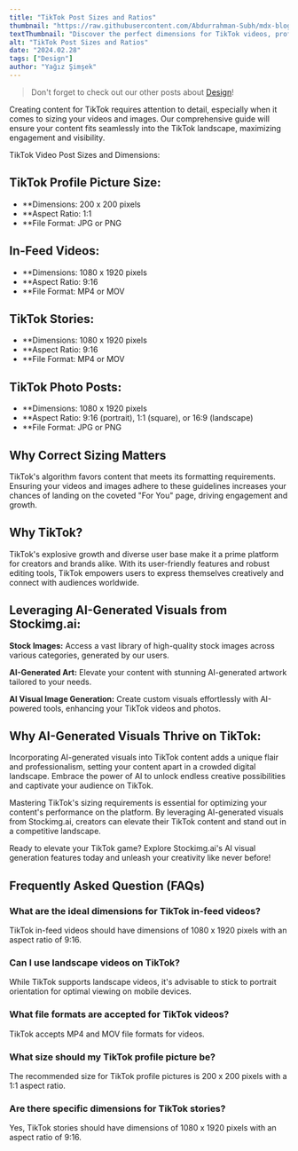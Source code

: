 ```yaml
---
title: "TikTok Post Sizes and Ratios"
thumbnail: "https://raw.githubusercontent.com/Abdurrahman-Subh/mdx-blog/main/images/tiktok-measurements.png"
textThumbnail: "Discover the perfect dimensions for TikTok videos, profile pictures, and more! Elevate your content with AI-generated visuals from Stockimg.ai. Explore now!"
alt: "TikTok Post Sizes and Ratios"
date: "2024.02.28"
tags: ["Design"]
author: "Yağız Şimşek"
---
```


<CustomImage
    src="https://raw.githubusercontent.com/Abdurrahman-Subh/mdx-blog/main/images/tiktok-measurements.png"
    alt="TikTok Post Sizes and Ratios"
/>

> Don't forget to check out our other posts about [Design](https://stockimg.ai/blog/design)!

Creating content for TikTok requires attention to detail, especially when it comes to sizing your videos and images. Our comprehensive guide will ensure your content fits seamlessly into the TikTok landscape, maximizing engagement and visibility.

TikTok Video Post Sizes and Dimensions:

## TikTok Profile Picture Size:

<CustomImage
    src="https://raw.githubusercontent.com/Abdurrahman-Subh/mdx-blog/main/images/tiktok-pp.png"
    alt="TikTok profile picture sizes and Ratios"
/>

- **Dimensions: 200 x 200 pixels
- **Aspect Ratio: 1:1
- **File Format: JPG or PNG

## In-Feed Videos:

<CustomImage
    src="https://raw.githubusercontent.com/Abdurrahman-Subh/mdx-blog/main/images/tiktok-post.png"
    alt="TikTok In-Feed Videos sizes and Ratios"
/>

- **Dimensions: 1080 x 1920 pixels
- **Aspect Ratio: 9:16
- **File Format: MP4 or MOV

## TikTok Stories:

- **Dimensions: 1080 x 1920 pixels
- **Aspect Ratio: 9:16
- **File Format: MP4 or MOV

## TikTok Photo Posts:

- **Dimensions: 1080 x 1920 pixels
- **Aspect Ratio: 9:16 (portrait), 1:1 (square), or 16:9 (landscape)
- **File Format: JPG or PNG

## Why Correct Sizing Matters

TikTok's algorithm favors content that meets its formatting requirements. Ensuring your videos and images adhere to these guidelines increases your chances of landing on the coveted "For You" page, driving engagement and growth.

## Why TikTok?

TikTok's explosive growth and diverse user base make it a prime platform for creators and brands alike. With its user-friendly features and robust editing tools, TikTok empowers users to express themselves creatively and connect with audiences worldwide.

## Leveraging AI-Generated Visuals from Stockimg.ai:

**Stock Images:** Access a vast library of high-quality stock images across various categories, generated by our users.

**AI-Generated Art:** Elevate your content with stunning AI-generated artwork tailored to your needs.

**AI Visual Image Generation:** Create custom visuals effortlessly with AI-powered tools, enhancing your TikTok videos and photos.

## Why AI-Generated Visuals Thrive on TikTok:

Incorporating AI-generated visuals into TikTok content adds a unique flair and professionalism, setting your content apart in a crowded digital landscape. Embrace the power of AI to unlock endless creative possibilities and captivate your audience on TikTok.

Mastering TikTok's sizing requirements is essential for optimizing your content's performance on the platform. By leveraging AI-generated visuals from Stockimg.ai, creators can elevate their TikTok content and stand out in a competitive landscape.

Ready to elevate your TikTok game? Explore Stockimg.ai's AI visual generation features today and unleash your creativity like never before!

## Frequently Asked Question (FAQs)

### What are the ideal dimensions for TikTok in-feed videos?

TikTok in-feed videos should have dimensions of 1080 x 1920 pixels with an aspect ratio of 9:16.

### Can I use landscape videos on TikTok?

While TikTok supports landscape videos, it's advisable to stick to portrait orientation for optimal viewing on mobile devices.

### What file formats are accepted for TikTok videos?

TikTok accepts MP4 and MOV file formats for videos.

### What size should my TikTok profile picture be?

The recommended size for TikTok profile pictures is 200 x 200 pixels with a 1:1 aspect ratio.

### Are there specific dimensions for TikTok stories?

Yes, TikTok stories should have dimensions of 1080 x 1920 pixels with an aspect ratio of 9:16.